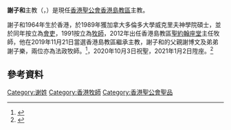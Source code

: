 '''謝子和'''主教（{{lang-en|The Right Revd Matthias Clement Tze-wo Der}}，{{bd|1964年}}）是現任[[香港聖公會|香港聖公會]][[香港島教區|香港島教區]]主教。

謝子和1964年生於香港，於1989年獲加拿大多倫多大學威克里夫神學院碩士，並於同年按立為[[會吏|會吏]]，1991按立為[[牧師|牧師]]，2012年出任香港島教區[[聖約翰座堂|聖約翰座堂]]主任牧師，他在2019年11月21日當選香港島教區繼承主教，謝子和的父親謝博文及弟弟謝子樂，兩位亦為法政牧師。<ref>{{cite news |title=謝子和當選港島教區繼承主教 管浩鳴落敗無緣問鼎大主教 |url=https://www.hk01.com/%E6%94%BF%E6%83%85/400840/%E8%AC%9D%E5%AD%90%E5%92%8C%E7%95%B6%E9%81%B8%E6%B8%AF%E5%B3%B6%E6%95%99%E5%8D%80%E7%B9%BC%E6%89%BF%E4%B8%BB%E6%95%99-%E7%AE%A1%E6%B5%A9%E9%B3%B4%E8%90%BD%E6%95%97%E7%84%A1%E7%B7%A3%E5%95%8F%E9%BC%8E%E5%A4%A7%E4%B8%BB%E6%95%99 |accessdate=2021-03-08 |work=香港01 |date=2019-11-21}}</ref>，2020年10月3日祝聖，2021年1月2日陞座。<ref>{{Cite web|title=St John's Cathedral 聖約翰座堂 - 座堂主任牧師|url=https://web.archive.org/web/20201128055146/https://www.stjohnscathedral.org.hk/Page.aspx?lang=2&id=184|access-date=2021-06-24|date=2020-11-28|work=web.archive.org}}</ref>

== 參考資料 ==
{{Reflist|2}}

{{reflist|2}}

{{S-start}}
{{S-rel|ac}}
{{S-bef|before=[[鄺保羅|鄺保羅]]|rows=4}}
{{S-ttl|title=[[聖公會香港島教區|聖公會香港島教區]]主教 |years=2021年起}}
{{S-inc}}
{{end}}

[[Category:谢姓|Category:谢姓]]
[[Category:香港牧師|Category:香港牧師]]
[[Category:香港聖公會聖品|Category:香港聖公會聖品]]